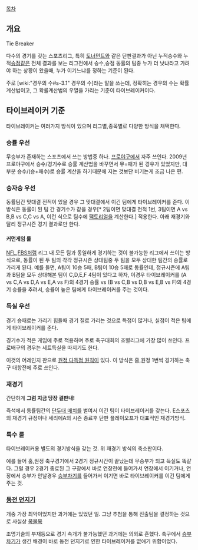 [[목차]]
== 개요 ==
Tie Breaker

다수의 경기를 갖는 스포츠리그, 특히 [[토너먼트]]와 같은 단판결과가 아닌 누적승수와 누적[[승점]]같은 전체 결과를 보는 리그전에서 승수,승점 동률의 팀중 누가 더 낫냐라고 가려야 하는 상황이 왔을때, 누가 이기느냐를 정하는 기준이 된다.

주로 [wiki:"경우의 수#s-3.1" 경우의 수]라는 말을 쓰는데, 정확히는 경우의 수는 확률 계산법이고, 그 확률계산법의 우열을 가리는 기준이 타이브레이커이다.
== 타이브레이커 기준 ==
타이브레이커는 여러가지 방식이 있으며 리그별,종목별로 다양한 방식을 채택한다.
=== 승률 우선 ===
무승부가 존재하는 스포츠에서 쓰는 방법중 하나. [[프로야구]]에서 자주 쓰인다. 2009년 프로야구에서 승수/경기수로 승률 계산법을 바꾸면서 무=패가 된 경우가 있었지만, 대부분 승수/(승+패수)로 승률 계산을 하기때문에 지는 것보단 비기는게 조금 나은 편.
=== 승자승 우선 ===
동률팀간 맞대결 전적이 있을 경우 그 맞대결에서 이긴 팀에게 타이브레이커를 준다. 이 방식은 동률이 된 팀 간 경기수가 같을 경우[* 2팀이면 맞대결 전적 1번, 3팀이면 A vs B,B vs C,C vs A, 이런 식으로 팀수에 [[팩토리얼]]을 계산한다.] 적용한다. 아래 재경기와 달리 정규시즌 경기 결과로만 한다.
==== 커먼게임 룰 ====
[[NFL]],[[FBS]]처럼 리그 내 모든 팀과 동일하게 경기하는 것이 불가능한 리그에서 쓰이는 방식으로, 동률이 된 두 팀의 각각 정규시즌 상대팀중 두 팀을 모두 상대한 팀간의 승률로 가리게 된다. 예를 들면, A팀이 10승 5패, B팀이 10승 5패로 동률인데, 정규시즌에 A팀과 B팀을 모두 상대해본 팀이 C,D,E,F 4팀이 있다고 하자, 이경우 타이브레이커를 (A vs C,A vs D,A vs E,A vs F)의 4경기 승률 vs (B vs C,B vs D,B vs E,B vs F)의 4경기 승률을 추려서, 승률이 높은 팀에게 타이브레이커를 주는 것이다.
=== 득실 우선 ===
경기 승패로는 가리기 힘들때 경기 질로 가리는 것으로 득점이 많거나, 실점이 적은 팀에게 타이브레이커를 준다. 

경기수가 적은 게임에 주로 적용하며 주로 축구대회의 조별리그에 가장 많이 쓰인다. 프로배구의 경우는 세트득실을 따지기도 한다.

이것의 어레인지 판으로 [[원정 다득점 원칙]]이 있다. 이 방식은 홈,원정 1번씩 경기하는 축구 대항전에 주로 쓰인다.
=== 재경기 ===
간단하게 '''그럼 지금 당장 결판내!'''

즉석에서 동률팀간의 [[단두대 매치]]를 벌여서 이긴 팀이 타이브레이커를 갖는다. E스포츠의 재경기 규정이나 세리에A의 시즌 종료후 단판 플레이오프가 대표적인 재경기방식.
=== 특수 룰 ===
타이브레이커용 별도의 경기방식을 갖는 것. 위 재경기 방식의 축소판이다.

예를 들어 홈,원정 축구경기에서 2경기 정규시간이 끝났는데 무승부가 되고 득실도 똑같다. 그럴 경우 2경기 종료된 그 구장에서 바로 연장전에 들어가서 연장에서 이기거나, 연장에서 승부가 안날경우 [[승부차기]]를 들어가서 이기면 바로 타이브레이커를 이긴 팀에게 주는 것.
=== [[동전 던지기]] ===
개중 가장 최악이었지만 과거에는 있었던 일. 그냥 추첨을 통해 진출팀을 결정하는 것으로 사실상 [[복불복]]

조명기술의 부재등으로 경기 속개가 불가능했던 과거에는 의외로 흔했다. 축구에서 [[승부차기]]가 생긴 배경이 바로 동전 던지기로 인한 타이브레이커를 없애기 위함이었다.
